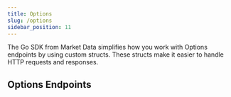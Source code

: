 ```yaml
---
title: Options
slug: /options
sidebar_position: 11
---
```


The Go SDK from Market Data simplifies how you work with Options endpoints by using custom structs. These structs make it easier to handle HTTP requests and responses.

## Options Endpoints


<DocCardList items={useCurrentSidebarCategory().items} />
